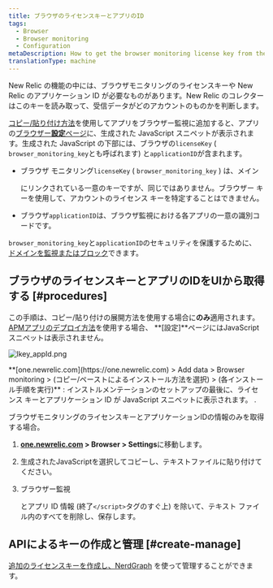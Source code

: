 ```yaml
---
title: ブラウザのライセンスキーとアプリのID
tags:
  - Browser
  - Browser monitoring
  - Configuration
metaDescription: How to get the browser monitoring license key from the UI.
translationType: machine
---
```



New Relic の機能の中には、ブラウザモニタリングのライセンスキーや New Relic のアプリケーション ID が必要なものがあります。New Relic のコレクターはこのキーを読み取って、受信データがどのアカウントのものかを判断します。

[コピー/貼り付け方法](/docs/browser/new-relic-browser/installation-configuration/adding-apps-new-relic-browser#copy-paste-app)を使用してアプリをブラウザー監視に追加すると、アプリの[ブラウザー**設定**ページ](/docs/browser/new-relic-browser/installation-configuration/browser-settings-ui-options-browser-monitoring)に、生成された JavaScript スニペットが表示されます。生成された JavaScript の下部には、ブラウザの`licenseKey` ( `browser_monitoring_key`とも呼ばれます) と`applicationID`が含まれます。

* ブラウザ モニタリング`licenseKey` ( `browser_monitoring_key` ) は、メイン

  <LicenseKey/>

  にリンクされている一意のキーですが、同じではありません。ブラウザー キーを使用して、アカウントのライセンス キーを特定することはできません。

* ブラウザ`applicationID`は、ブラウザ監視における各アプリの一意の識別コードです。

`browser_monitoring_key`と`applicationID`のセキュリティを保護するために、 [ドメインを監視またはブロック](/docs/browser/new-relic-browser/installation-configuration/monitor-or-block-specific-domains)できます。

## ブラウザのライセンスキーとアプリのIDをUIから取得する [#procedures]

この手順は、コピー/貼り付けの展開方法を使用する場合に**のみ**適用されます。 [APMアプリのデプロイ方法](/docs/browser/new-relic-browser/installation-configuration/adding-apps-new-relic-browser)を使用する場合、 **\[設定]**ページにはJavaScriptスニペットは表示されません。

<img
  title="lkey_appId.png"
  alt="lkey_appId.png"
  src={browserLicenseAppKey}
/>

<figcaption>
  **[one.newrelic.com](https://one.newrelic.com) > Add data > Browser monitoring > (コピー/ペーストによるインストール方法を選択) > (各インストール手順を実行)** : インストルメンテーションのセットアップの最後に、ライセンス キーとアプリケーション ID が JavaScript スニペットに表示されます。 .
</figcaption>

ブラウザモニタリングのライセンスキーとアプリケーションIDの情報のみを取得する場合。

1. **[one.newrelic.com](https://one.newrelic.com/all-capabilities) > Browser > Settings**に移動します。

2. 生成されたJavaScriptを選択してコピーし、テキストファイルに貼り付けてください。

3. ブラウザー監視

   <LicenseKey/>

   とアプリ ID 情報 (終了`</script>`タグのすぐ上) を除いて、テキスト ファイル内のすべてを削除し、保存します。

## APIによるキーの作成と管理 [#create-manage]

[追加のライセンスキーを作成し、NerdGraph](/docs/apis/nerdgraph/examples/use-nerdgraph-manage-license-keys-personal-api-keys) を使って管理することができます。